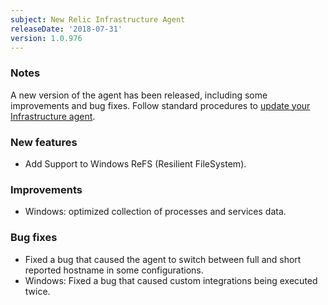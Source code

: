 ```yaml
---
subject: New Relic Infrastructure Agent
releaseDate: '2018-07-31'
version: 1.0.976
---
```


### Notes

A new version of the agent has been released, including some improvements and bug fixes. Follow standard procedures to [update your Infrastructure agent](/docs/infrastructure/new-relic-infrastructure/installation/update-infrastructure-agent).

### New features

* Add Support to Windows ReFS (Resilient FileSystem).

### Improvements

* Windows: optimized collection of processes and services data.

### Bug fixes

* Fixed a bug that caused the agent to switch between full and short reported hostname in some configurations.
* Windows: Fixed a bug that caused custom integrations being executed twice.
